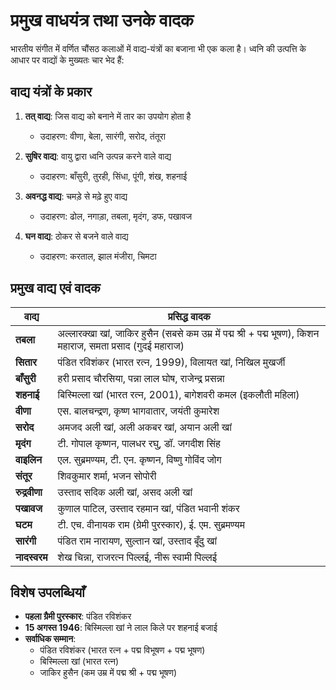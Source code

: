 # प्रमुख वाधयंत्र तथा उनके वादक

भारतीय संगीत में वर्णित चौंसठ कलाओं में वाद्य-यंत्रों का बजाना भी एक कला है। ध्वनि की उत्पत्ति के आधार पर वाद्यों के मुख्यतः चार भेद हैं:

## वाद्य यंत्रों के प्रकार

1. **तत् वाद्य**: जिस वाद्य को बनाने में तार का उपयोग होता है
   - उदाहरण: वीणा, बेला, सारंगी, सरोद, तंतूरा

2. **सुषिर वाद्य**: वायु द्वारा ध्वनि उत्पन्न करने वाले वाद्य
   - उदाहरण: बाँसुरी, तुरही, सिंधा, पूंगी, शंख, शहनाई

3. **अवनद्ध वाद्य**: चमड़े से मढ़े हुए वाद्य
   - उदाहरण: ढोल, नगाड़ा, तबला, मृदंग, डफ, पखावज

4. **घन वाद्य**: ठोकर से बजने वाले वाद्य
   - उदाहरण: करताल, झाल मंजीरा, चिमटा

## प्रमुख वाद्य एवं वादक

<div className="instrument-table">

| वाद्य         | प्रसिद्ध वादक |
|--------------|--------------|
| **तबला**     | अल्लारक्खा खां, जाकिर हुसैन (सबसे कम उम्र में पद्म श्री + पद्म भूषण), किशन महाराज, समता प्रसाद (गुदई महाराज) |
| **सितार**    | पंडित रविशंकर (भारत रत्न, 1999), विलायत खां, निखिल मुखर्जी |
| **बाँसुरी**  | हरी प्रसाद चौरसिया, पन्ना लाल घोष, राजेन्द्र प्रसन्ना |
| **शहनाई**    | बिस्मिल्ला खां (भारत रत्न, 2001), बागेशवरी कमल (इकलौती महिला) |
| **वीणा**     | एस. बालचन्द्रण, कृष्ण भागवातार, जयंती कुमारेश |
| **सरोद**     | अमजद अली खां, अली अकबर खां, अयान अली खां |
| **मृदंग**    | टी. गोपाल कृष्णन, पालधर रघु, डॉ. जगदीश सिंह |
| **वाइलिन**   | एल. सुब्रमण्यम, टी. एन. कृष्णन, विष्णु गोविंद जोग |
| **संतूर**    | शिवकुमार शर्मा, भजन सोपोरी |
| **रुद्रवीणा** | उस्ताद सदिक अली खां, असद अली खां |
| **पखावज**    | कुणाल पाटिल, उस्ताद रहमान खां, पंडित भवानी शंकर |
| **घटम**      | टी. एच. वीनायक राम (ग्रेमी पुरस्कार), ई. एम. सुब्रमण्यम |
| **सारंगी**   | पंडित राम नारायण, सुल्तान खां, उस्ताद बूँदु खां |
| **नादस्वरम** | शेख चिन्ना, राजरत्न पिल्लई, नीरू स्वामी पिल्लई |

</div>

## विशेष उपलब्धियाँ

- **पहला ग्रैमी पुरस्कार**: पंडित रविशंकर
- **15 अगस्त 1946**: बिस्मिल्ला खां ने लाल किले पर शहनाई बजाई
- **सर्वाधिक सम्मान**: 
  - पंडित रविशंकर (भारत रत्न + पद्म विभूषण + पद्म भूषण)
  - बिस्मिल्ला खां (भारत रत्न)
  - जाकिर हुसैन (कम उम्र में पद्म श्री + पद्म भूषण)

<style jsx>{`
  .instrument-table {
    margin: 2rem 0;
    overflow-x: auto;
  }
  table {
    width: 100%;
    border-collapse: collapse;
  }
  th, td {
    padding: 12px;
    border: 1px solid #ddd;
    text-align: left;
  }
  th {
    background-color: #f5f5f5;
  }
`}</style>

